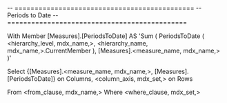 -- =============================================
-- Periods to Date
-- =============================================

With 
		Member [Measures].[PeriodsToDate] AS 
		'Sum (
		  PeriodsToDate ( <hierarchy_level, mdx_name,>, <hierarchy_name, mdx_name,>.CurrentMember ),
		  [Measures].<measure_name, mdx_name,>
		)'  
		
Select	{[Measures].<measure_name, mdx_name,>, [Measures].[PeriodsToDate]} on Columns,
		<column_axis, mdx_set,> on Rows

From	<from_clause, mdx_name,>
Where	<where_clause, mdx_set,>	

